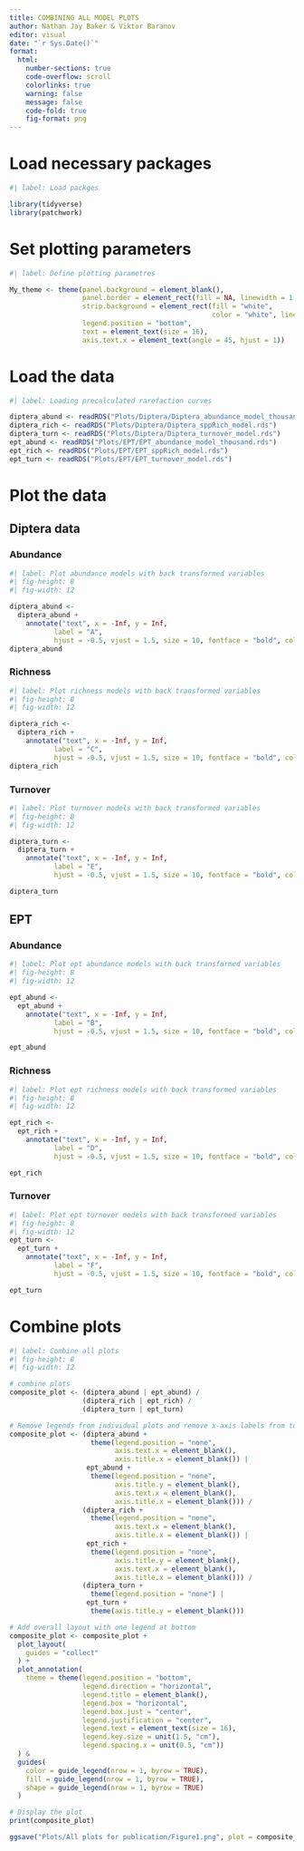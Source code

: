 ```yaml
---
title: COMBINING ALL MODEL PLOTS
author: Nathan Jay Baker & Viktor Baranov
editor: visual
date: "`r Sys.Date()`"
format:
  html:
    number-sections: true
    code-overflow: scroll
    colorlinks: true
    warning: false
    message: false
    code-fold: true
    fig-format: png
---
```


# Load necessary packages

```r
#| label: Load packges

library(tidyverse)
library(patchwork)
```

# Set plotting parameters

```r
#| label: Define plotting parametres

My_theme <- theme(panel.background = element_blank(),
                  panel.border = element_rect(fill = NA, linewidth = 1.25),
                  strip.background = element_rect(fill = "white", 
                                                  color = "white", linewidth = 1.25),
                  legend.position = "bottom",
                  text = element_text(size = 16),
                  axis.text.x = element_text(angle = 45, hjust = 1))
```

# Load the data

```r
#| label: Loading precalculated rarefaction curves

diptera_abund <- readRDS("Plots/Diptera/Diptera_abundance_model_thousand.rds") # load saved output
diptera_rich <- readRDS("Plots/Diptera/Diptera_sppRich_model.rds")             # load saved output
diptera_turn <- readRDS("Plots/Diptera/Diptera_turnover_model.rds")            # load saved output
ept_abund <- readRDS("Plots/EPT/EPT_abundance_model_thousand.rds")             # load saved output
ept_rich <- readRDS("Plots/EPT/EPT_sppRich_model.rds")                         # load saved output
ept_turn <- readRDS("Plots/EPT/EPT_turnover_model.rds")                        # load saved output
```

# Plot the data

## Diptera data

### Abundance

```r
#| label: Plot abundance models with back transformed variables
#| fig-height: 8
#| fig-width: 12

diptera_abund <- 
  diptera_abund +
    annotate("text", x = -Inf, y = Inf,
           label = "A",
           hjust = -0.5, vjust = 1.5, size = 10, fontface = "bold", color = "black")
diptera_abund
```

### Richness

```r
#| label: Plot richness models with back transformed variables
#| fig-height: 8
#| fig-width: 12

diptera_rich <- 
  diptera_rich +
    annotate("text", x = -Inf, y = Inf,
           label = "C",
           hjust = -0.5, vjust = 1.5, size = 10, fontface = "bold", color = "black")
diptera_rich
```

### Turnover

```r
#| label: Plot turnover models with back transformed variables
#| fig-height: 8
#| fig-width: 12

diptera_turn <- 
  diptera_turn +
    annotate("text", x = -Inf, y = Inf,
           label = "E",
           hjust = -0.5, vjust = 1.5, size = 10, fontface = "bold", color = "black")

diptera_turn
```

## EPT

### Abundance

```r
#| label: Plot ept abundance models with back transformed variables
#| fig-height: 8
#| fig-width: 12

ept_abund <- 
  ept_abund +
    annotate("text", x = -Inf, y = Inf,
           label = "B",
           hjust = -0.5, vjust = 1.5, size = 10, fontface = "bold", color = "black")

ept_abund
```

### Richness

```r
#| label: Plot ept richness models with back transformed variables
#| fig-height: 8
#| fig-width: 12

ept_rich <- 
  ept_rich +
    annotate("text", x = -Inf, y = Inf,
           label = "D",
           hjust = -0.5, vjust = 1.5, size = 10, fontface = "bold", color = "black")

ept_rich
```

### Turnover

```r
#| label: Plot ept turnover models with back transformed variables
#| fig-height: 8
#| fig-width: 12
ept_turn <- 
  ept_turn +
    annotate("text", x = -Inf, y = Inf,
           label = "F",
           hjust = -0.5, vjust = 1.5, size = 10, fontface = "bold", color = "black")

ept_turn
```

# Combine plots

```r
#| label: Combine all plots
#| fig-height: 8
#| fig-width: 12

# combine plots
composite_plot <- (diptera_abund | ept_abund) /
                  (diptera_rich | ept_rich) /
                  (diptera_turn | ept_turn)

# Remove legends from individual plots and remove x-axis labels from top/middle plots
composite_plot <- (diptera_abund + 
                    theme(legend.position = "none", 
                          axis.text.x = element_blank(), 
                          axis.title.x = element_blank()) | 
                   ept_abund + 
                    theme(legend.position = "none", 
                          axis.title.y = element_blank(),
                          axis.text.x = element_blank(), 
                          axis.title.x = element_blank())) /
                  (diptera_rich + 
                    theme(legend.position = "none", 
                          axis.text.x = element_blank(), 
                          axis.title.x = element_blank()) | 
                   ept_rich + 
                    theme(legend.position = "none", 
                          axis.title.y = element_blank(),
                          axis.text.x = element_blank(), 
                          axis.title.x = element_blank())) /
                  (diptera_turn + 
                    theme(legend.position = "none") | 
                   ept_turn + 
                    theme(axis.title.y = element_blank()))

# Add overall layout with one legend at bottom
composite_plot <- composite_plot + 
  plot_layout(
    guides = "collect"
  ) +
  plot_annotation(
    theme = theme(legend.position = "bottom", 
                  legend.direction = "horizontal",
                  legend.title = element_blank(),
                  legend.box = "horizontal",
                  legend.box.just = "center",
                  legend.justification = "center",
                  legend.text = element_text(size = 16),
                  legend.key.size = unit(1.5, "cm"),
                  legend.spacing.x = unit(0.5, "cm"))
  ) &
  guides(
    color = guide_legend(nrow = 1, byrow = TRUE),
    fill = guide_legend(nrow = 1, byrow = TRUE),
    shape = guide_legend(nrow = 1, byrow = TRUE)
  )

# Display the plot
print(composite_plot)

ggsave("Plots/All plots for publication/Figure1.png", plot = composite_plot, width = 12, height = 18, dpi = 450, bg = "white")
```
